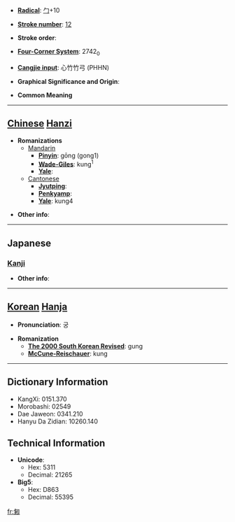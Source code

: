 * '''[[Wiktionary:Chinese radical index| Radical]]''': [[Wiktionary:Chinese radical index 勹|勹]]+10

* '''[[Wiktionary:Chinese total strokes index|Stroke number]]''': [[Wiktionary:Chinese total strokes index 12|12]]

* '''Stroke order''': 

* '''[[Wiktionary:Chinese four corner index|Four-Corner System]]''': 2742<sub>0</sub>

* '''[[Wiktionary:Chinese Cangjie index|Cangjie input]]''': 心竹竹弓 (PHHN)

* '''Graphical Significance and Origin''': 

* '''Common Meaning'''

----

== [[Chinese]] [[Hanzi]] ==

* '''Romanizations'''
** [[Mandarin]]
*** '''[[Pinyin]]''': gōng (gong1)
*** '''[[Wade-Giles]]''': kung<sup>1</sup>
*** '''[[Yale]]''': 
**[[Cantonese]]
***'''[[Jyutping]]''':
***'''[[Penkyamp]]''': 
***'''[[Yale]]''': kung4

* '''Other info''': 

----

==Japanese==
===[[Kanji]]===
{{kanji|on readings=[[きゅう]] (kyū), [[く]] (ku), [[きく]] (kiku), [[こく]] (koku)|kun readings=[[うやまう]] (uyamau)}}

* '''Other info''':  

----

== [[Korean]] [[Hanja]] ==

* '''Pronunciation''': 궁

* '''Romanization'''
** '''[[The 2000 South Korean Revised Romanization|The 2000 South Korean Revised]]''': gung
** '''[[McCune-Reischauer]]''': kung

----

== Dictionary Information ==

* KangXi: 0151.370
* Morobashi: 02549
* Dae Jaweon: 0341.210
* Hanyu Da Zidian: 10260.140

== Technical Information ==

* '''Unicode''':
** Hex: 5311
** Decimal: 21265
* '''Big5''':
** Hex: D863
** Decimal: 55395

[[fr:匑]]